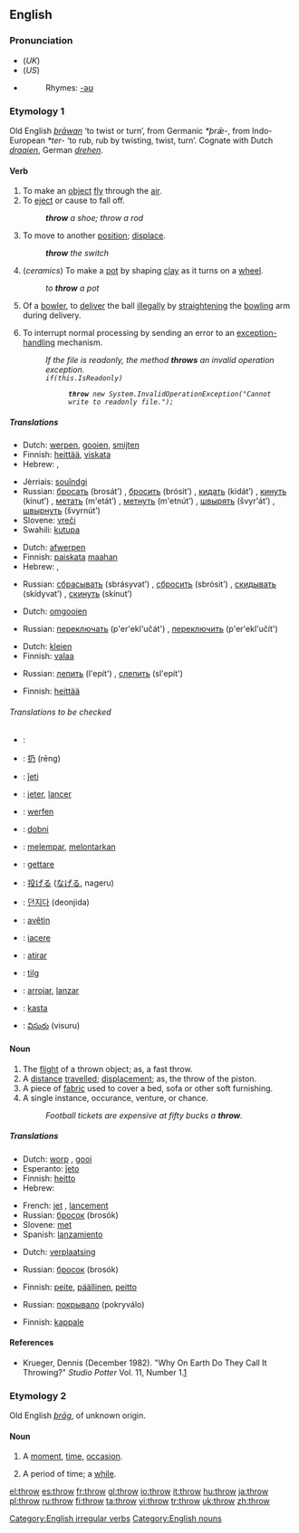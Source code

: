 ==English==

===Pronunciation===
*(''UK'') {{IPA|/θɹəʊ/}}
*(''US'') {{IPA|/θɻoʊ/}}
*{{audio|en-us-throw.ogg|Audio (US)}}
*:Rhymes: [[Rhymes:English:-əʊ|-əʊ]]

===Etymology 1===
Old English ''[[þrawan|þrāwan]]'' ‘to twist or turn’, from Germanic ''*þrǣ-'', from Indo-European ''*ter-'' ‘to rub, rub by twisting, twist, turn’.  Cognate with Dutch ''[[draaien]]'', German ''[[drehen]]''.

====Verb====
{{en-verb|throws|throwing|threw|thrown}}

# To make an [[object]] [[fly]] through the [[air]].
# To [[eject]] or cause to fall off.
#: '''''throw''' a shoe; throw a rod''
# To move to another [[position]]; [[displace]].
#: '''''throw''' the switch''
# (''ceramics'') To make a [[pot]] by shaping [[clay]] as it turns on a [[wheel]].
#: ''to '''throw''' a pot''
# {{Cricket}} Of a [[bowler]], to [[deliver]] the ball [[illegal]]ly by [[straighten]]ing the [[bowling]] arm during delivery.
# {{computing}} To interrupt normal processing by sending an error to an [[exception-handling]] mechanism.
#:''If the file is readonly, the method '''throws''' an invalid operation exception.''
#:<code>''if(this.IsReadonly)''</code>
#::<code>'''''throw''' new System.InvalidOperationException("Cannot write to readonly file.");''</code>

=====Translations=====
{{trans-top|To make an object fly through the air}}
*Dutch: [[werpen]], [[gooien]], [[smijten]]
*Finnish: [[heittää]], [[viskata]]
*Hebrew: {{he-translation|לזרוק|lizrók}}, {{he-translation|להעיף|leha`íf}}
{{trans-mid}}
*Jèrriais: [[souîndgi]]
*Russian: [[бросать]] (brosát’) {{impf}}, [[бросить]] (brósit’) {{pf}}, [[кидать]] (kidát’) {{impf}}, [[кинуть]] (kínut’) {{pf}}, [[метать]] (m'etát’) {{impf}}, [[метнуть]] (m'etnút’) {{pf}}, [[швырять]] (švyr'át’) {{impf}}, [[швырнуть]] (švyrnút’) {{pf}}
*Slovene: [[vreči]]
*Swahili: [[kutupa]]
{{trans-bottom}}

{{trans-top|To eject or cause to fall off}}
*Dutch: [[afwerpen]]
*Finnish: [[paiskata]] [[maahan]]
*Hebrew: {{he-translation|לזרוק|lizrók}}, {{he-translation|להעיף|leha`íf}}
{{trans-mid}}
*Russian: [[сбрасывать]] (sbrásyvat’) {{impf}}, [[сбросить]] (sbrósit’) {{pf}}, [[скидывать]] (skídyvat’) {{impf}}, [[скинуть]] (skínut’) {{pf}}
{{trans-bottom}}

{{trans-top|To move to another position}}
*Dutch: [[omgooien]]
{{trans-mid}}
*Russian: [[переключать]] (p'er'ekl'učát') {{impf}}, [[переключить]] (p'er'ekl'učít') {{pf}}
{{trans-bottom}}

{{trans-top|To make a pot by shaping clay as it turns on a wheel}}
*Dutch: [[kleien]]
*Finnish: [[valaa]]
{{trans-mid}}
*Russian: [[лепить]] (l'epít') {{impf}}, [[слепить]] (sl'epít') {{pf}}
{{trans-bottom}}

{{trans-top|Of a bowler, to deliver the ball illegally by straightening the bowling arm during delivery}}
{{trans-mid}}
{{trans-bottom}}

{{trans-top|To interrupt normal processing by sending an error to an exception-handling mechanism}}
*Finnish: [[heittää]]
{{trans-mid}}
{{trans-bottom}}

======Translations to be checked======
{{checktrans}}
{{top}}
*{{ttbc|Arabic}}: {{ARchar|[[رمى]]}} {{IPAchar|(rámma)}}
*{{ttbc|Chinese}}: [[扔]] (rēng)
*{{ttbc|Esperanto}}: [[ĵeti]]
*{{ttbc|French}}: [[jeter]], [[lancer]]
*{{ttbc|German}}: [[werfen]]
*{{ttbc|Hungarian}}: [[dobni]]
*{{ttbc|Indonesian}}: [[lempar|melempar]], [[lontar|melontarkan]]
*{{ttbc|Italian}}: [[gettare]]
*{{ttbc|Japanese}}: [[投げる]] ([[なげる]], nageru)
{{mid}}
*{{ttbc|Korean}}: [[던지다]] (deonjida)
*{{ttbc|Kurdish}}: [[avêtin]]
*{{ttbc|Latin}}: [[iacere]]
*{{ttbc|Portuguese}}: [[atirar]]
*{{ttbc|Scottish Gaelic}}: [[tilg]]
*{{ttbc|Spanish}}: [[arrojar]], [[lanzar]]
*{{ttbc|Swedish}}: [[kasta]]
*{{ttbc|Telugu}}: [[విసురు]] (visuru)
{{bottom}}

====Noun====
{{en-noun}}

# The [[flight]] of a thrown object; as, a fast throw.
# A [[distance]] [[travel]]led; [[displace]]ment; as, the throw of the piston.
# A piece of [[fabric]] used to cover a bed, sofa or other soft furnishing.
# A single instance, occurance, venture, or chance.
#:''Football tickets are expensive at fifty bucks a '''throw'''.''

=====Translations=====
{{trans-top|The flight of a thrown object}}
*Dutch: [[worp]] {{m}}, [[gooi]] {{m}}
*Esperanto: [[ĵeto]]
*Finnish: [[heitto]]
*Hebrew: {{he-translation|זריקה|zriká}} {{f}}
{{trans-mid}}
*French: [[jet]] {{m}}, [[lancement]] {{m}}
*Russian: [[бросок]] (brosók) {{m}}
*Slovene: [[met]] {{m}}
*Spanish: [[lanzamiento]] {{m}}
{{trans-bottom}}

{{trans-top|A distance travelled}}
*Dutch: [[verplaatsing]] {{f}}
{{trans-mid}}
*Russian: [[бросок]] (brosók) {{m}}
{{trans-bottom}}

{{trans-top|A piece of fabric used to cover a bed, sofa or other soft furnishing}}
*Finnish: [[peite]], [[päällinen]], [[peitto]]
{{trans-mid}}
*Russian: [[покрывало]] (pokryválo) {{n}}
{{trans-bottom}}

{{trans-top|A single instance, occurance, venture, or chance}}
*Finnish: [[kappale]]
{{trans-mid}}
{{trans-bottom}}

====References====
*Krueger, Dennis (December 1982). "Why On Earth Do They Call It Throwing?" ''Studio Potter'' Vol. 11, Number 1.[http://www.studiopotter.org/articles/?art=art0001]

===Etymology 2===
Old English ''[[þrag|þrāg]]'', of unknown origin.

====Noun====
{{en-noun}}

# {{obsolete}} A [[moment]], [[time]], [[occasion]].
# {{obsolete}} A period of time; a [[while]].

[[Category:English irregular verbs]]
[[Category:English nouns]]

[[el:throw]]
[[es:throw]]
[[fr:throw]]
[[gl:throw]]
[[io:throw]]
[[it:throw]]
[[hu:throw]]
[[ja:throw]]
[[pl:throw]]
[[ru:throw]]
[[fi:throw]]
[[ta:throw]]
[[vi:throw]]
[[tr:throw]]
[[uk:throw]]
[[zh:throw]]